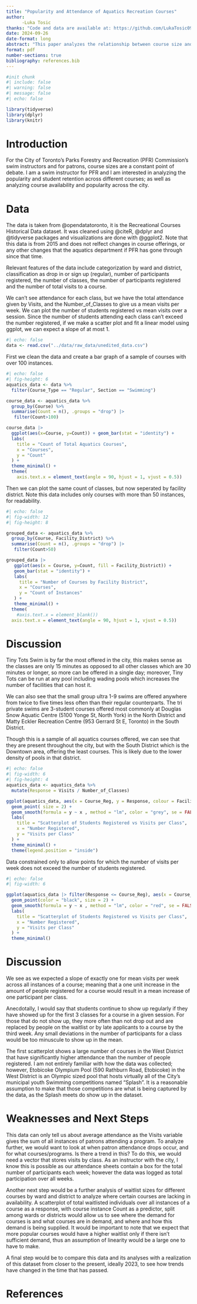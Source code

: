 ```yaml
---
title: "Popularity and Attendance of Aquatics Recreation Courses"
author: 
      -Luka Tosic
thanks: "Code and data are available at: https://github.com/LukaTosic09/Recreation_Programs_EDA"
date: 2024-09-26
date-format: long
abstract: "This paper analyzes the relationship between course size and attendance for aquatic courses offered by the City of Toronto's Parks Forestry and Recreation (PFR) commission. The top finding shows that mean student attendance has a directly linear relationship with course registration size among all sign-up based aquatics courses, with deviation in special cases such as swim meets. Further analysis would look at when attendance begins to drop across courses, and where in the city waitlists are higher versus where more courses are being offered. Finally, a comparison to a 2023 realization of this data would allow for analysis of how the Aquatics Department of PFR responded to course demand over the eight years."
format: pdf
number-sections: true
bibliography: references.bib
---
```


```r
#init chunk
#| include: false
#| warning: false
#| message: false
#| echo: false

library(tidyverse)
library(dplyr)
library(knitr)
```

# Introduction

For the City of Toronto's Parks Forestry and Recreation (PFR) Commission's swim instructors and for patrons, course sizes are a constant point of debate. I am a swim instructor for PFR and I am interested in analyzing the popularity and student retention across different courses; as well as analyzing course availability and popularity across the city.

# Data

The data is taken from @opendatatoronto, it is the Recreational Courses Historical Data dataset. It was cleaned using @citeR, @dplyr and @tidyverse packages and visualizations are done with @ggplot2. Note that this data is from 2015 and does not relfect changes in course offerings, or any other changes that the aquatics department if PFR has gone through since that time.

Relevant features of the data include categorization by ward and district, classification as drop in or sign up (regular), number of participants registered, the number of classes, the number of participants registered and the number of total visits to a course.

We can't see attendance for each class, but we have the total attendance given by Visits, and the Number_of_Classes to give us a mean visits per week. We can plot the number of students registered vs mean visits over a session. Since the number of students attending each class can't exceed the number registered, if we make a scatter plot and fit a linear model using ggplot, we can expect a slope of at most 1.

```r
#| echo: false
data <- read.csv("../data/raw_data/unedited_data.csv")
```

\newpage

First we clean the data and create a bar graph of a sample of courses with over 100 instances.

```r
#| echo: false
#| fig-height: 6
aquatics_data <- data %>%
  filter(Course_Type == "Regular", Section == "Swimming") 

course_data <- aquatics_data %>%
  group_by(Course) %>%
  summarise(Count = n(), .groups = "drop") |>
   filter(Count>100) 

course_data |>
  ggplot(aes(x=Course, y=Count)) + geom_bar(stat = "identity") +
  labs(
    title = "Count of Total Aquatics Courses",
    x = "Courses",
    y = "Count"
  ) + 
  theme_minimal() +
  theme(
    axis.text.x = element_text(angle = 90, hjust = 1, vjust = 0.5))

```
\newpage

Then we can plot the same count of classes, but now seperated by facility district. Note this data includes only courses with more than 50 instances, for readability.

```r
#| echo: false
#| fig-width: 12
#| fig-height: 8

grouped_data <- aquatics_data %>%
  group_by(Course, Facility_District) %>%  
  summarise(Count = n(), .groups = "drop") |>
   filter(Count>50)

grouped_data |>
   ggplot(aes(x = Course, y=Count, fill = Facility_District)) +
   geom_bar(stat = "identity") +  
   labs(
     title = "Number of Courses by Facility District",
     x = "Courses",
     y = "Count of Instances"
   ) +
   theme_minimal() +
  theme(
    #axis.text.x = element_blank())
  axis.text.x = element_text(angle = 90, hjust = 1, vjust = 0.5))

```

# Discussion 

Tiny Tots Swim is by far the most offered in the city, this makes sense as the classes are only 15 minutes as opposed to all other classes which are 30 minutes or longer, so more can be offered in a single day; moreover, Tiny Tots can be run at any pool including wading pools which increases the number of facilities that can host it. 

We can also see that the small group ultra 1-9 swims are offered anywhere from twice to five times less often than their regular counterparts. The tri private swims are 3-student courses offered most commonly at Douglas Snow Aquatic Centre (5100 Yonge St, North York) in the North District and Matty Eckler Recreation Centre (953 Gerrard St E, Toronto) in the South District.

Though this is a sample of all aquatics courses offered, we can see that they are present throughout the city, but with the South District which is the Downtown area, offering the least courses. This is likely due to the lower density of pools in that district.

```r
#| echo: false
#| fig-width: 6
#| fig-height: 4
aquatics_data <- aquatics_data %>%
  mutate(Response = Visits / Number_of_Classes)  

ggplot(aquatics_data, aes(x = Course_Reg, y = Response, colour = Facility_District)) +
  geom_point( size = 2) +  
  geom_smooth(formula = y ~ x , method = "lm", color = "grey", se = FALSE) +  
  labs(
    title = "Scatterplot of Students Registered vs Visits per Class",
    x = "Number Registered",
    y = "Visits per Class"
  ) +
  theme_minimal() +
  theme(legend.position = "inside")
```

Data constrained only to allow points for which the number of visits per week does not exceed the number of students registered.

```r
#| echo: false
#| fig-width: 6

ggplot(aquatics_data |> filter(Response <= Course_Reg), aes(x = Course_Reg, y = Response)) +
  geom_point(color = "black", size = 2) +  
  geom_smooth(formula = y ~ x , method = "lm", color = "red", se = FALSE) +  
  labs(
    title = "Scatterplot of Students Registered vs Visits per Class",
    x = "Number Registered",
    y = "Visits per Class"
  ) +
  theme_minimal()

```

# Discussion 

We see as we expected a slope of exactly one for mean visits per week across all instances of a course; meaning that a one unit increase in the amount of people registered for a course would result in a mean increase of one participant per class.

Anecdotally, I would say that students continue to show up regularly if they have showed up for the first 3 classes for a course in a given session. For those that do not show up, they more often than not drop out and are replaced by people on the waitlist or by late applicants to a course by the third week. Any small deviations in the number of participants for a class would be too minuscule to show up in the mean.

The first scatterplot shows a large number of courses in the West District that have significantly higher attendance than the number of people registered. I am not entirely familiar with how the data was collected; however, Etobicoke Olympium Pool (590 Rathburn Road, Etobicoke) in the West District is an Olympic sized pool that hosts virtually all of the City's municipal youth Swimming competitions named "Splash". It is a reasonable assumption to make that those competitions are what is being captured by the data, as the Splash meets do show up in the dataset.

# Weaknesses and Next Steps

This data can only tell us about average attendance as the Visits variable gives the sum of all instances of patrons attending a program. To analyze further, we would want to look at when patron attendance drops occur, and for what courses/programs. Is there a trend in this? To do this, we would need a vector that stores visits by class. As an instructor with the city, I know this is possible as our attendance sheets contain a box for the total number of participants each week; however the data was logged as total participation over all weeks.

Another next step would be a further analysis of waitlist sizes for different courses by ward and district to analyze where certain courses are lacking in availability. A scatterplot of total waitlisted individuals over all instances of a course as a response, with course instance Count as a predictor, split among wards or districts would allow us to see where the demand for courses is and what courses are in demand, and where and how this demand is being supplied. It would be important to note that we expect that more popular courses would have a higher waitlist only if there isn't sufficient demand, thus an assumption of linearity would be a large one to have to make.

A final step would be to compare this data and its analyses with a realization of this dataset from closer to the present, ideally 2023, to see how trends have changed in the time that has passed.

# References
